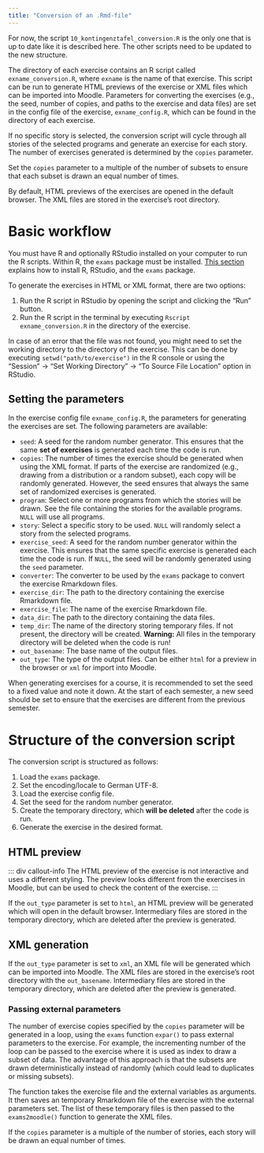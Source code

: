 ```yaml
---
title: "Conversion of an .Rmd-file"
---
```


::: callout-caution
For now, the script `10_kontingenztafel_conversion.R` is the only one that is up to date like it is described here. The other scripts need to be updated to the new structure.
:::

The directory of each exercise contains an R script called `exname_conversion.R`, where `exname` is the name of that exercise. This script can be run to generate HTML previews of the exercise or XML files which can be imported into Moodle. Parameters for converting the exercises (e.g., the seed, number of copies, and paths to the exercise and data files) are set in the config file of the exercise, `exname_config.R`, which can be found in the directory of each exercise.

If no specific story is selected, the conversion script will cycle through all stories of the selected programs and generate an exercise for each story. The number of exercises generated is determined by the `copies` parameter.

::: callout-tip
Set the `copies` parameter to a multiple of the number of subsets to ensure that each subset is drawn an equal number of times.
:::

By default, HTML previews of the exercises are opened in the default browser. The XML files are stored in the exercise's root directory.

# Basic workflow

::: callout-note
You must have R and optionally RStudio installed on your computer to run the R scripts. Within R, the `exams` package must be installed. [This section](first-steps.qmd) explains how to install R, RStudio, and the `exams` package.
:::

To generate the exercises in HTML or XML format, there are two options:

1. Run the R script in RStudio by opening the script and clicking the "Run" button.
2. Run the R script in the terminal by executing `Rscript exname_conversion.R` in the directory of the exercise.

::: callout-tip
In case of an error that the file was not found, you might need to set the working directory to the directory of the exercise. This can be done by executing `setwd("path/to/exercise")` in the R console or using the "Session" -> "Set Working Directory" -> "To Source File Location" option in RStudio.
:::

## Setting the parameters

In the exercise config file `exname_config.R`, the parameters for generating the exercises are set. The following parameters are available:

- `seed`: A seed for the random number generator. This ensures that the same **set of exercises** is generated each time the code is run.
- `copies`: The number of times the exercise should be generated when using the XML format. If parts of the exercise are randomized (e.g., drawing from a distribution or a random subset), each copy will be randomly generated. However, the seed ensures that always the same set of randomized exercises is generated.
- `program`: Select one or more programs from which the stories will be drawn. See the file containing the stories for the available programs. `NULL` will use all programs.
- `story`: Select a specific story to be used. `NULL` will randomly select a story from the selected programs.
- `exercise_seed`: A seed for the random number generator within the exercise. This ensures that the same specific exercise is generated each time the code is run. If `NULL`, the seed will be randomly generated using the `seed` parameter.
- `converter`: The converter to be used by the `exams` package to convert the exercise Rmarkdown files.
- `exercise_dir`: The path to the directory containing the exercise Rmarkdown file.
- `exercise_file`: The name of the exercise Rmarkdown file.
- `data_dir`: The path to the directory containing the data files.
- `temp_dir`: The name of the directory storing temporary files. If not present, the directory will be created. **Warning:** All files in the temporary directory will be deleted when the code is run!
- `out_basename`: The base name of the output files.
- `out_type`: The type of the output files. Can be either `html` for a preview in the browser or `xml` for import into Moodle.

::: callout-tip
When generating exercises for a course, it is recommended to set the seed to a fixed value and note it down. At the start of each semester, a new seed should be set to ensure that the exercises are different from the previous semester.
:::

# Structure of the conversion script

The conversion script is structured as follows:

1. Load the `exams` package.
2. Set the encoding/locale to German UTF-8.
3. Load the exercise config file.
4. Set the seed for the random number generator.
5. Create the temporary directory, which **will be deleted** after the code is run.
6. Generate the exercise in the desired format.

## HTML preview

::: div callout-info
The HTML preview of the exercise is not interactive and uses a different styling. The preview looks different from the exercises in Moodle, but can be used to check the content of the exercise.
:::

If the `out_type` parameter is set to `html`, an HTML preview will be generated which will open in the default browser. Intermediary files are stored in the temporary directory, which are deleted after the preview is generated.

## XML generation

If the `out_type` parameter is set to `xml`, an XML file will be generated which can be imported into Moodle. The XML files are stored in the exercise's root directory with the `out_basename`. Intermediary files are stored in the temporary directory, which are deleted after the preview is generated.

### Passing external parameters

The number of exercise copies specified by the `copies` parameter will be generated in a loop, using the `exams` function `expar()` to pass external parameters to the exercise. For example, the incrementing number of the loop can be passed to the exercise where it is used as index to draw a subset of data. The advantage of this approach is that the subsets are drawn deterministically instead of randomly (which could lead to duplicates or missing subsets).

The function takes the exercise file and the external variables as arguments. It then saves an temporary Rmarkdown file of the exercise with the external parameters set. The list of these temporary files is then passed to the `exams2moodle()` function to generate the XML files.

If the `copies` parameter is a multiple of the number of stories, each story will be drawn an equal number of times.
